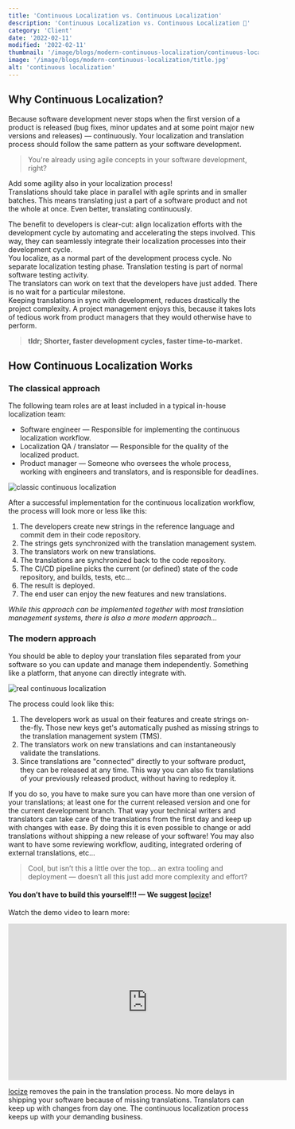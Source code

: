 ```yaml
---
title: 'Continuous Localization vs. Continuous Localization'
description: 'Continuous Localization vs. Continuous Localization 🤔'
category: 'Client'
date: '2022-02-11'
modified: '2022-02-11'
thumbnail: '/image/blogs/modern-continuous-localization/continuous-localization.jpg'
image: '/image/blogs/modern-continuous-localization/title.jpg'
alt: 'continuous localization'
---
```


## Why Continuous Localization?

Because software development never stops when the first version of a product is released (bug fixes, minor updates and at some point major new versions and releases) — continuously. Your localization and translation process should follow the same pattern as your software development.

>You're already using agile concepts in your software development, right?

Add some agility also in your localization process!
<br />
Translations should take place in parallel with agile sprints and in smaller batches. This means translating just a part of a software product and not the whole at once. Even better, translating continuously.

The benefit to developers is clear-cut: align localization efforts with the development cycle by automating and accelerating the steps involved. This way, they can seamlessly integrate their localization processes into their development cycle.
<br />
You localize, as a normal part of the development process cycle. No separate localization testing phase. Translation testing is part of normal software testing activity.
<br />
The translators can work on text that the developers have just added. There is no wait for a particular milestone.
<br />
Keeping translations in sync with development, reduces drastically the project complexity. A project management enjoys this, because it takes lots of tedious work from product managers that they would otherwise have to perform.

>**tldr; Shorter, faster development cycles, faster time-to-market.**


## How Continuous Localization Works

### The classical approach

The following team roles are at least included in a typical in-house localization team:

- Software engineer — Responsible for implementing the continuous localization workflow.
- Localization QA / translator — Responsible for the quality of the localized product.
- Product manager — Someone who oversees the whole process, working with engineers and translators, and is responsible for deadlines.

![](/image/blogs/modern-continuous-localization/classic-continuous-localization.png "classic continuous localization")

After a successful implementation for the continuous localization workflow, the process will look more or less like this:

1. The developers create new strings in the reference language and commit dem in their code repository.
2. The strings gets synchronized with the translation management system.
3. The translators work on new translations.
4. The translations are synchronized back to the code repository.
5. The CI/CD pipeline picks the current (or defined) state of the code repository, and builds, tests, etc...
6. The result is deployed.
7. The end user can enjoy the new features and new translations.

*While this approach can be implemented together with most translation management systems, there is also a more modern approach...*

### The modern approach

You should be able to deploy your translation files separated from your software so you can update and manage them independently. Something like a platform, that anyone can directly integrate with.

![](/image/blogs/modern-continuous-localization/real-continuous-localization.png "real continuous localization")

The process could look like this:

1. The developers work as usual on their features and create strings on-the-fly. Those new keys get's automatically pushed as missing strings to the translation management system (TMS).
2. The translators work on new translations and can instantaneously validate the translations.
3. Since translations are "connected" directly to your software product, they can be released at any time. This way you can also fix translations of your previously released product, without having to redeploy it.

If you do so, you have to make sure you can have more than one version of your translations; at least one for the current released version and one for the current development branch. That way your technical writers and translators can take care of the translations from the first day and keep up with changes with ease. By doing this it is even possible to change or add translations without shipping a new release of your software!
You may also want to have some reviewing workflow, auditing, integrated ordering of external translations, etc...

>Cool, but isn’t this a little over the top… an extra tooling and deployment — doesn’t all this just add more complexity and effort?

#### You don’t have to build this yourself!!! — We suggest [locize](https://locize.com)!

Watch the demo video to learn more:
<iframe width="560" height="315" style={{display: "block", marginLeft: 'auto', marginRight: 'auto'}} src="https://www.youtube-nocookie.com/embed/ds-yEEYP1Ks" title="YouTube video player" frameBorder="0" allow="accelerometer; autoplay; clipboard-write; encrypted-media; gyroscope; picture-in-picture" allowFullScreen></iframe>

[locize](https://locize.com) removes the pain in the translation process. No more delays in shipping your software because of missing translations. Translators can keep up with changes from day one. The continuous localization process keeps up with your demanding business.

